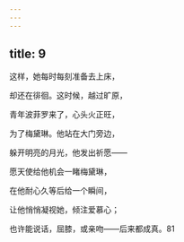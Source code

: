 ```yaml
---
---
---
```

title: 9
---




这样，她每时每刻准备去上床，

却还在徘徊。这时候，越过旷原，

青年波菲罗来了，心头火正旺，

为了梅黛琳。他站在大门旁边，

躲开明亮的月光，他发出祈愿——

愿天使给他机会一睹梅黛琳，

在他耐心久等后给一个瞬间，

让他悄悄凝视她，倾注爱慕心；

也许能说话，屈膝，或亲吻——后来都成真。81